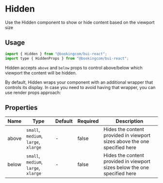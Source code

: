 # Hidden

<Featured>
  Use the Hidden component to show or hide content based on the viewport size
</Featured>

## Usage

```jsx
import { Hidden } from "@bookingcom/bui-react";
import type { HiddenProps } from "@bookingcom/bui-react";
```

Hidden accepts `above` and `below` props to control above/below which viewport the content will be hidden.

<Example name="belowMedium" />

By default, Hidden wraps your component with an additional wrapper that controls its display.
In case you need to avoid having that wrapper, you can use render props approach:

<Example name="renderProps" />

## Properties

| Name  | Type                                 | Default | Required | Description                                                               |
| ----- | ------------------------------------ | ------- | -------- | ------------------------------------------------------------------------- |
| above | `small`, `medium`, `large`, `xlarge` | -       | false    | Hides the content provided in viewport sizes above the one specified here |
| below | `small`, `medium`, `large`, `xlarge` | -       | false    | Hides the content provided in viewport sizes below the one specified here |
